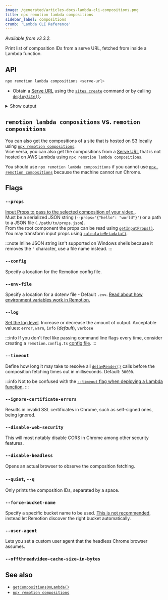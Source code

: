 ```yaml
---
image: /generated/articles-docs-lambda-cli-compositions.png
title: npx remotion lambda compositions
sidebar_label: compositions
crumb: 'Lambda CLI Reference'
---
```


_Available from v3.3.2._

Print list of composition IDs from a serve URL, fetched from inside a Lambda function.

## API

```bash
npx remotion lambda compositions <serve-url>
```

- Obtain a [Serve URL](/docs/terminology/serve-url) using the [`sites create`](/docs/lambda/cli/sites#create) command or by calling [`deploySite()`](/docs/lambda/deploysite).

<details>
  <summary>Show output</summary>
  <pre>
    looped 60 1080x1080 200 (3.33 sec)
    <br />
    cancel-render 30 920x720 100 (3.33 sec)
    <br />
    iframe 30 1080x1080 10 (0.33 sec)
    <br />
    stagger-test 30 1280x720 100 (3.33 sec)
    <br />
    freeze-example 30 1280x720 300 (10.00 sec)
    <br />
    base-spring 30 1080x1080 100 (3.33 sec)
    <br />
    spring-with-duration 30 1080x1080 100 (3.33 sec)
    <br />
    missing-img 30 1080x1080 10 (0.33 sec)
    <br />
    ten-frame-tester 30 1080x1080 10 (0.33 sec)
    <br />
    framer 30 1080x1080 100 (3.33 sec)
    <br />
    skip-zero-frame 30 1280x720 100 (3.33 sec)
    <br />
    scripts 30 1280x720 100 (3.33 sec)
    <br />
    many-audio 30 1280x720 30 (1.00 sec)
    <br />
    error-on-frame-10 30 1280x720 1000000 (33333.33 sec)
    <br />
    wrapped-in-context 1280x720 Still
    <br />
    drop-dots 30 1080x1080 5400 (180.00 sec)
    <br />
  </pre>
</details>

## `remotion lambda compositions` vs. `remotion compositions`

You can also get the compositions of a site that is hosted on S3 locally using [`npx remotion compositions`](/docs/cli/compositions).  
Vice versa, you can also get the compositions from a [Serve URL](/docs/terminology/serve-url) that is not hosted on AWS Lambda using `npx remotion lambda compositions`.

You should use `npx remotion lambda compositions` if you cannot use [`npx remotion compositions`](/docs/cli/compositions) because the machine cannot run Chrome.

## Flags

### `--props`

[Input Props to pass to the selected composition of your video.](/docs/parameterized-rendering#passing-input-props-in-the-cli).  
Must be a serialized JSON string (`--props='{"hello": "world"}'`) or a path to a JSON file (`./path/to/props.json`).  
From the root component the props can be read using [`getInputProps()`](/docs/get-input-props).  
You may transform input props using [`calculateMetadata()`](/docs/calculate-metadata).

:::note
Inline JSON string isn't supported on Windows shells because it removes the `"` character, use a file name instead.
:::

### `--config`

Specify a location for the Remotion config file.

### `--env-file`

Specify a location for a dotenv file - Default `.env`. [Read about how environment variables work in Remotion.](/docs/env-variables)

### `--log`

[Set the log level](/docs/config#setlevel). Increase or decrease the amount of output. Acceptable values: `error`, `warn`, `info` (_default_), `verbose`

:::info
If you don't feel like passing command line flags every time, consider creating a `remotion.config.ts` [config file](/docs/config).
:::

### `--timeout`

Define how long it may take to resolve all [`delayRender()`](/docs/delay-render) calls before the composition fetching times out in milliseconds. Default: `30000`.

:::info
Not to be confused with the [`--timeout` flag when deploying a Lambda function](/docs/lambda/cli/functions#--timeout).
:::

### `--ignore-certificate-errors`

Results in invalid SSL certificates in Chrome, such as self-signed ones, being ignored.

### `--disable-web-security`

This will most notably disable CORS in Chrome among other security features.

### `--disable-headless`

Opens an actual browser to observe the composition fetching.

### `--quiet`, `--q`

Only prints the composition IDs, separated by a space.

### `--force-bucket-name`<AvailableFrom v="3.3.42" />

Specify a specific bucket name to be used. [This is not recommended](/docs/lambda/multiple-buckets), instead let Remotion discover the right bucket automatically.

### `--user-agent`<AvailableFrom v="3.3.83"/>

Lets you set a custom user agent that the headless Chrome browser assumes.

### `--offthreadvideo-cache-size-in-bytes`<AvailableFrom v="4.0.23"/>

<Options id="offthreadvideo-cache-size-in-bytes" />

## See also

- [`getCompositionsOnLambda()`](/docs/lambda/getcompositionsonlambda)
- [`npx remotion compositions`](/docs/cli/compositions)
